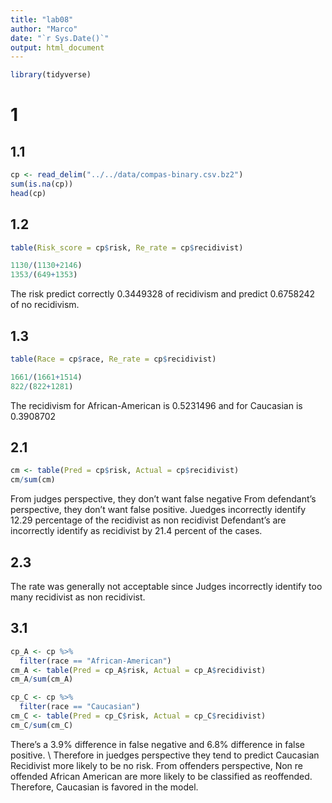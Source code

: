```yaml
---
title: "lab08"
author: "Marco"
date: "`r Sys.Date()`"
output: html_document
---
```


```r
library(tidyverse)
```

# 1
## 1.1
```r
cp <- read_delim("../../data/compas-binary.csv.bz2")
sum(is.na(cp))
head(cp)
```

## 1.2
```r
table(Risk_score = cp$risk, Re_rate = cp$recidivist)
```
```r
1130/(1130+2146)
1353/(649+1353)
```

The risk predict correctly 0.3449328 of recidivism and predict 0.6758242 of no recidivism.

## 1.3
```r
table(Race = cp$race, Re_rate = cp$recidivist)
```
```r
1661/(1661+1514)
822/(822+1281)
```

The recidivism for African-American is 0.5231496 and for Caucasian is 0.3908702

## 2.1
```r
cm <- table(Pred = cp$risk, Actual = cp$recidivist)
cm/sum(cm)
```
From judges perspective, they don't want false negative
From defendant's perspective, they don't want false positive.
Juedges incorrectly identify 12.29 percentage of the recidivist as non recidivist
Defendant's are incorrectly identify as recidivist by 21.4 percent of the cases.

## 2.3
The rate was generally not acceptable since Judges incorrectly identify too many recidivist as non recidivist. 

## 3.1
```r
cp_A <- cp %>% 
  filter(race == "African-American")
cm_A <- table(Pred = cp_A$risk, Actual = cp_A$recidivist)
cm_A/sum(cm_A)
```
```r
cp_C <- cp %>% 
  filter(race == "Caucasian")
cm_C <- table(Pred = cp_C$risk, Actual = cp_C$recidivist)
cm_C/sum(cm_C)
```
There's a 3.9% difference in false negative and 6.8% difference in false positive. \\
Therefore in juedges perspective they tend to predict Caucasian Recidivist more likely to be no risk. From offenders perspective, Non re offended African American are more likely to be classified as reoffended. Therefore, Caucasian is favored in the model.
